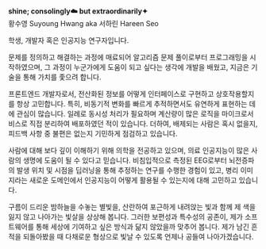 **shine; consolingly☁️ but extraordinarily<span className="font-unset">✦</span>**\
황수영 Suyoung Hwang <span className="text-[75%] text-muted-foreground">aka 서하린 Hareen Seo</span>

학생, 개발자 혹은 인공지능 연구자입니다.

문제를 정의하고 해결하는 과정에 매료되어 알고리즘 문제 풀이로부터 프로그래밍을 시작하였으며, 그 과정이 누군가에게 도움이 되고 싶다는
생각에 개발을 배웠고, 지금은 기술을 통해 가치를 좇으려 합니다.

프론트엔드 개발자로서, 전산화된 정보를 어떻게 인터페이스로 구현하고 상호작용할지를 항상 고민합니다.
특히, 비동기적 변화를 빠르게 추적하면서도 유연하게 표현하는 데에 관심이 많습니다.
일례로 동시성 처리가 필요하며 계산량이 많은 로직을 마이크로서비스로 직접 분리하여 배포하였던 적이 있습니다.
더하여, 배제되는 사람은 혹시 없을지, 피드백 사항 중 불편은 없는지 기민하게 점검하고 있습니다.

사람에 대해 보다 깊이 이해하기 위해 의학을 전공하고 있으며, 의료 인공지능이 많은 사람의 생명에 도움이 될 수
있다고 믿습니다. 비침입적으로 측정된 EEG로부터 뇌전증파의 발생 위치 및 시점을 딥러닝을 통해 추정하는 연구를
수행한 경험이 있고, 병리 이미지라는 새로운 도메인에서 인공지능이 어떻게 활용될 수 있는지에 대해 고민하고 있습니다.

구름이 드리운 밤하늘을 수놓는 별빛을, 산란하여 포근하게 내려앉는 빛과 함께 제 색을 잃지 않고 나아가는 빛살을
상상해 봅니다. 그러한 보편성과 특수성의 공존이, 제가 소프트웨어를 통해 세상에 기여하고 싶은 방식과 닮지 않았을까 맞추어
봅니다. 제가 남긴 흔적을 되돌아봤을 때 다채로운 형상으로 빛날 수 있도록 언제나 공들여 나아가겠습니다.
